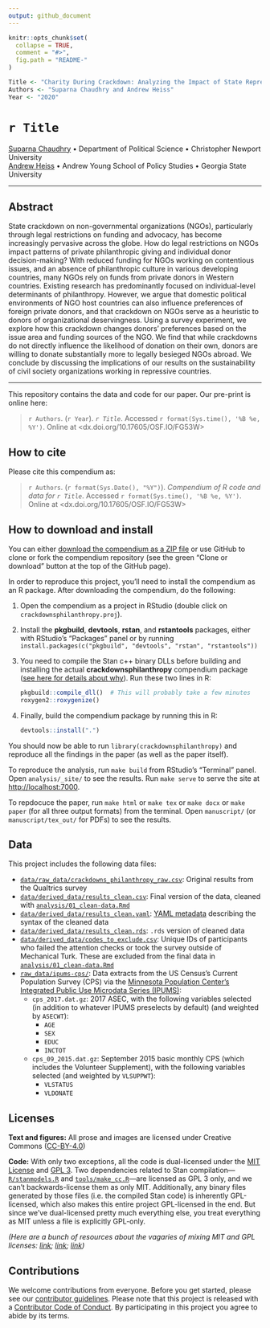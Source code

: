 ```yaml
---
output: github_document
---
```


<!-- README.md is generated from README.Rmd. Please edit that file -->

```r
knitr::opts_chunk$set(
  collapse = TRUE,
  comment = "#>",
  fig.path = "README-"
)

Title <- "Charity During Crackdown: Analyzing the Impact of State Repression of NGOs on Philanthropy"
Authors <- "Suparna Chaudhry and Andrew Heiss"
Year <- "2020"
```

# `r Title`

[Suparna Chaudhry](http://www.suparnachaudhry.com/) • Department of Political Science • Christopher Newport University  
[Andrew Heiss](https://www.andrewheiss.com/) • Andrew Young School of Policy Studies • Georgia State University

---

## Abstract

State crackdown on non-governmental organizations (NGOs), particularly through legal restrictions on funding and advocacy, has become increasingly pervasive across the globe. How do legal restrictions on NGOs impact patterns of private philanthropic giving and individual donor decision-making? With reduced funding for NGOs working on contentious issues, and an absence of philanthropic culture in various developing countries, many NGOs rely on funds from private donors in Western countries. Existing research has predominantly focused on individual-level determinants of philanthropy. However, we argue that domestic political environments of NGO host countries can also influence preferences of foreign private donors, and that crackdown on NGOs serve as a heuristic to donors of organizational deservingness. Using a survey experiment, we explore how this crackdown changes donors' preferences based on the issue area and funding sources of the NGO. We find that while crackdowns do not directly influence the likelihood of donation on their own, donors are willing to donate substantially more to legally besieged NGOs abroad. We conclude by discussing the implications of our results on the sustainability of civil society organizations working in repressive countries.

---

This repository contains the data and code for our paper. Our pre-print is online here:

> `r Authors`. (`r Year`). *`r Title`*. Accessed `r format(Sys.time(), '%B %e, %Y')`. Online at <dx.doi.org/10.17605/OSF.IO/FG53W>


## How to cite

Please cite this compendium as:

> `r Authors`. (`r format(Sys.Date(), "%Y")`). *Compendium of R code and data for `r Title`*. Accessed `r format(Sys.time(), '%B %e, %Y')`. Online at <dx.doi.org/10.17605/OSF.IO/FG53W>


## How to download and install

You can either [download the compendium as a ZIP file](/archive/master.zip) or use GitHub to clone or fork the compendium repository (see the green "Clone or download" button at the top of the GitHub page).

In order to reproduce this project, you'll need to install the compendium as an R package. After downloading the compendium, do the following:

1. Open the compendium as a project in RStudio (double click on `crackdownsphilanthropy.proj`).

2. Install the **pkgbuild**, **devtools**, **rstan**, and **rstantools** packages, either with RStudio's "Packages" panel or by running `install.packages(c("pkgbuild", "devtools", "rstan", "rstantools"))`

3. You need to compile the Stan c++ binary DLLs before building and installing the actual  **crackdownsphilanthropy** compendium package ([see here for details about why](https://mc-stan.org/rstantools/articles/minimal-rstan-package.html#documentation)). Run these two lines in R:

    ```r
    pkgbuild::compile_dll()  # This will probably take a few minutes
    roxygen2::roxygenize()
    ```

4. Finally, build the compendium package by running this in R:

    ```r
    devtools::install(".")
    ```

You should now be able to run `library(crackdownsphilanthropy)` and reproduce all the findings in the paper (as well as the paper itself).

To reproduce the analysis, run `make build` from RStudio's "Terminal" panel. Open `analysis/_site/` to see the results. Run `make serve` to serve the site at <http://localhost:7000>.

To repdocuce the paper, run `make html` or `make tex` or `make docx` or `make paper` (for all three output formats) from the terminal. Open `manuscript/` (or `manuscript/tex_out/` for PDFs) to see the results.


## Data

This project includes the following data files:

- [`data/raw_data/crackdowns_philanthropy_raw.csv`](data/raw_data/crackdowns_philanthropy_raw.csv): Original results from the Qualtrics survey
- [`data/derived_data/results_clean.csv`](data/derived_data/results_clean.csv): Final version of the data, cleaned with [`analysis/01_clean-data.Rmd`](analysis/01_clean-data.Rmd)
- [`data/derived_data/results_clean.yaml`](data/derived_data/results_clean.yaml): [YAML metadata](https://csvy.org/) describing the syntax of the cleaned data
- [`data/derived_data/results_clean.rds`](data/derived_data/results_clean.rds): `.rds` version of cleaned data
- [`data/derived_data/codes_to_exclude.csv`](data/derived_data/codes_to_exclude.csv): Unique IDs of participants who failed the attention checks or took the survey outside of Mechanical Turk. These are excluded from the final data in [`analysis/01_clean-data.Rmd`](analysis/01_clean-data.Rmd)
- [`raw_data/ipums-cps/`](raw_data/ipums-cps/): Data extracts from the US Census's Current Population Survey (CPS) via the [Minnesota Population Center's Integrated Public Use Microdata Series (IPUMS)](https://cps.ipums.org/cps/):
    -  `cps_2017.dat.gz`: 2017 ASEC, with the following variables selected (in addition to whatever IPUMS preselects by default) (and weighted by `ASECWT`):
        - `AGE`
        - `SEX`
        - `EDUC`
        - `INCTOT`
    -  `cps_09_2015.dat.gz`: September 2015 basic monthly CPS (which includes the Volunteer Supplement), with the following variables selected (and weighted by `VLSUPPWT`):
        - `VLSTATUS`
        - `VLDONATE`


## Licenses

**Text and figures:** All prose and images are licensed under Creative Commons ([CC-BY-4.0](http://creativecommons.org/licenses/by/4.0/))

**Code:** With only two exceptions, all the code is dual-licensed under the [MIT License](LICENSE.md) and [GPL 3](https://www.gnu.org/licenses/gpl-3.0.en.html). Two dependencies related to Stan compilation—[`R/stanmodels.R`](R/stanmodels.R) and [`tools/make_cc.R`](tools/make_cc.R)—are licensed as GPL 3 only, and we can't backwards-license them as only MIT. Additionally, any binary files generated by those files (i.e. the compiled Stan code) is inherently GPL-licensed, which also makes this entire project GPL-licensed in the end. But since we've dual-licensed pretty much everything else, you treat everything as MIT unless a file is explicitly GPL-only.

*(Here are a bunch of resources about the vagaries of mixing MIT and GPL licenses: [link](https://github.com/ropensci/unconf17/issues/32); [link](https://github.com/stan-dev/rstantools/issues/17); [link](https://opensource.stackexchange.com/questions/1640/if-im-using-a-gpl-3-library-in-my-project-can-i-license-my-project-under-mit-l))*


## Contributions

We welcome contributions from everyone. Before you get started, please see our [contributor guidelines](CONTRIBUTING.md). Please note that this project is released with a [Contributor Code of Conduct](CONDUCT.md). By participating in this project you agree to abide by its terms.
